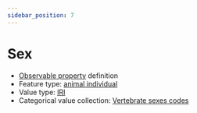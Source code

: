 ```yaml
---
sidebar_position: 7
---
```



# Sex

- [Observable property](/viewers/dawe-vocabs?uri=https://linked.data.gov.au/def/test/dawe-cv/40b39732-e10b-4c4e-968b-3404663a094d) definition
- Feature type: [animal individual](http://linked.data.gov.au/def/tern-cv/ecb855ed-50e1-4299-8491-861759ef40b7)
- Value type: [IRI](https://w3id.org/tern/ontologies/tern/IRI)
- Categorical value collection: [Vertebrate sexes codes](/viewers/dawe-vocabs?uri=https://linked.data.gov.au/def/test/dawe-cv/03ad784c-2cb3-4259-938e-c5e262ece665)

<Example protocolModule="vertebrate-bird" observableProperty="https://linked.data.gov.au/def/test/dawe-cv/40b39732-e10b-4c4e-968b-3404663a094d" />
